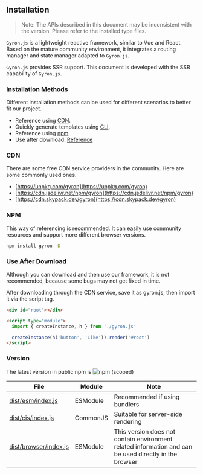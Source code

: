 ## Installation

> Note: The APIs described in this document may be inconsistent with the version. Please refer to the installed type files.

`Gyron.js` is a lightweight reactive framework, similar to Vue and React. Based on the mature community environment, it integrates a routing manager and state manager adapted to `Gyron.js`.

`Gyron.js` provides SSR support. This document is developed with the SSR capability of `Gyron.js`.

### Installation Methods

Different installation methods can be used for different scenarios to better fit our project.

- Reference using [CDN](#cdn).
- Quickly generate templates using [CLI](tutorial#through-cli).
- Reference using [npm](#npm).
- Use after download. [Reference](#use-after-download)

### CDN

There are some free CDN service providers in the community. Here are some commonly used ones.

- [https://unpkg.com/gyron](https://unpkg.com/gyron)
- [https://cdn.jsdelivr.net/npm/gyron](https://cdn.jsdelivr.net/npm/gyron)
- [https://cdn.skypack.dev/gyron](https://cdn.skypack.dev/gyron)

### NPM

This way of referencing is recommended. It can easily use community resources and support more different browser versions.

```bash
npm install gyron -D
```

### Use After Download

Although you can download and then use our framework, it is not recommended, because some bugs may not get fixed in time.

After downloading through the CDN service, save it as gyron.js, then import it via the script tag.

```html
<div id="root"></div>

<script type="module">
  import { createInstance, h } from './gyron.js'

  createInstance(h('button', 'Like')).render('#root')
</script>
```

### Version

The latest version in public npm is ![npm (scoped)](https://img.shields.io/npm/v/gyron?style=flat-square)

| File                                                                          | Module   | Note                                                                                                  |
| ----------------------------------------------------------------------------- | -------- | ----------------------------------------------------------------------------------------------------- |
| [dist/esm/index.js](https://unpkg.com/gyron@0.0.23/dist/esm/index.js)         | ESModule | Recommended if using bundlers                                                                         |
| [dist/cjs/index.js](https://unpkg.com/gyron@0.0.23/dist/cjs/index.js)         | CommonJS | Suitable for server-side rendering                                                                    |
| [dist/browser/index.js](https://unpkg.com/gyron@0.0.23/dist/browser/index.js) | ESModule | This version does not contain environment related information and can be used directly in the browser |
